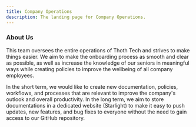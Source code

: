 ```yaml
---
title: Company Operations
description: The landing page for Company Operations.
---
```



<Card title="Welcome to Company Operations" icon="bars" />

<CardGrid>
  <LinkCard title="GitHub" href="https://github.com/thoth-tech/Company-Operations" />
  <LinkCard title="Trello" href="https://trello.com/b/nH5S3ecw/company-operations" />
</CardGrid>

### About Us

This team oversees the entire operations of Thoth Tech and strives to make things easier. We aim to
make the onboarding process as smooth and clear as possible, as well as increase the knowledge of
our seniors in meaningful ways while creating policies to improve the wellbeing of all company
employees.

In the short term, we would like to create new documentation, policies, workflows, and processes
that are relevant to improve the company's outlook and overall productivity. In the long term, we
aim to store documentations in a dedicated website (Starlight) to make it easy to push updates, new
features, and bug fixes to everyone without the need to gain access to our GitHub repository.
